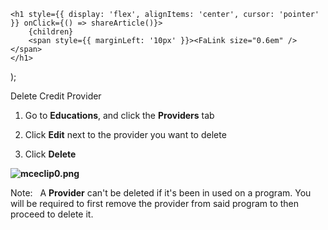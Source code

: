 

    <h1 style={{ display: 'flex', alignItems: 'center', cursor: 'pointer' }} onClick={() => shareArticle()}>
        {children} 
        <span style={{ marginLeft: '10px' }}><FaLink size="0.6em" /></span>
    </h1>
);

<ToastContainer />

<ClickableTitle>Delete Credit Provider</ClickableTitle>




1. Go to **Educations**, and click the **Providers** tab 


2. Click **Edit** next to the provider you want to delete 


3. Click **Delete**


**![mceclip0.png](../../../resources/article-images/13127009656467-Delete-Credit-Provider_1.png)**


Note:   A **Provider** can't be deleted if it's been in used on a program. You will be required to first remove the provider from said program to then proceed to delete it. 



